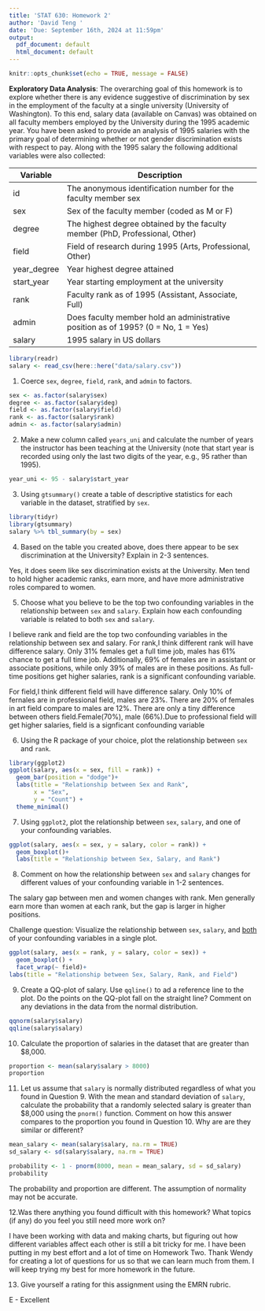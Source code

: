 ```yaml
---
title: 'STAT 630: Homework 2'
author: 'David Teng '
date: 'Due: September 16th, 2024 at 11:59pm'
output:
  pdf_document: default
  html_document: default
---
```


```r
knitr::opts_chunk$set(echo = TRUE, message = FALSE)
```

**Exploratory Data Analysis**: The overarching goal of this homework is to explore whether there is any evidence suggestive of discrimination by sex in the employment of the faculty at a single university (University of Washington). To this end, salary data (available on Canvas) was obtained on all faculty members employed by the University during the 1995 academic year. You have been asked to provide an analysis of 1995 salaries with the primary goal of determining whether or not gender discrimination exists with respect to pay. Along with the 1995 salary the following additional variables were also collected:

| Variable    | Description                                                                       |
|---------------|---------------------------------------------------------|
| id          | The anonymous identification number for the faculty member sex                    |
| sex         | Sex of the faculty member (coded as M or F)                                       |
| degree      | The highest degree obtained by the faculty member (PhD, Professional, Other)      |
| field       | Field of research during 1995 (Arts, Professional, Other)                         |
| year_degree | Year highest degree attained                                                      |
| start_year  | Year starting employment at the university                                        |
| rank        | Faculty rank as of 1995 (Assistant, Associate, Full)                              |
| admin       | Does faculty member hold an administrative position as of 1995? (0 = No, 1 = Yes) |
| salary      | 1995 salary in US dollars                                                         |

```r
library(readr)
salary <- read_csv(here::here("data/salary.csv"))
```

1.  Coerce `sex`, `degree`, `field`, `rank`, and `admin` to factors.

```r
sex <- as.factor(salary$sex)
degree <- as.factor(salary$deg)
field <- as.factor(salary$field)
rank <- as.factor(salary$rank)
admin <- as.factor(salary$admin)
```

2.  Make a new column called `years_uni` and calculate the number of years the instructor has been teaching at the University (note that start year is recorded using only the last two digits of the year, e.g., 95 rather than 1995).

```r
year_uni <- 95 - salary$start_year
```
3.  Using `gtsummary()` create a table of descriptive statistics for each variable in the dataset, stratified by `sex`.

```r
library(tidyr)
library(gtsummary)
salary %>% tbl_summary(by = sex)
```

4.  Based on the table you created above, does there appear to be sex discrimination at the University? Explain in 2-3 sentences.

Yes, it does seem like sex discrimination exists at the University. Men tend to hold higher academic ranks, earn more, and have more administrative roles compared to women.

5.  Choose what you believe to be the top two confounding variables in the relationship between `sex` and `salary`. Explain how each confounding variable is related to both `sex` and `salary`.

I believe rank and field are the top two confounding variables in the relationship between sex and salary.
For rank,I think different rank will have difference salary. Only 31% females get a full time job, males has 61% chance to get a full time job. Additionally, 69% of females are in assistant or associate positions, while only 39% of males are in these positions. As full-time positions get higher salaries, rank is a significant confounding variable.

For field,I think different field will have difference salary. Only 10% of fernales are in professional field, males are 23%. There are 20% of females in art field compare to males are 12%. There are only a tiny difference between others field.Female(70%), male (66%).Due to professional field will get higher salaries, field is a signficant confounding variable

6.  Using the R package of your choice, plot the relationship between `sex` and `rank`.

```r
library(ggplot2)
ggplot(salary, aes(x = sex, fill = rank)) +
  geom_bar(position = "dodge")+
  labs(title = "Relationship between Sex and Rank",
       x = "Sex",
       y = "Count") +
  theme_minimal()
```

7.  Using `ggplot2`, plot the relationship between `sex`, `salary`, and one of your confounding variables.

```r
ggplot(salary, aes(x = sex, y = salary, color = rank)) +
  geom_boxplot()+
  labs(title = "Relationship between Sex, Salary, and Rank")
```

8.  Comment on how the relationship between `sex` and `salary` changes for different values of your confounding variable in 1-2 sentences.

The salary gap between men and women changes with rank. Men generally earn more than women at each rank, but the gap is larger in higher positions. 

Challenge question: Visualize the relationship between `sex`, `salary`, and [both]{.underline} of your confounding variables in a single plot.

```r
ggplot(salary, aes(x = rank, y = salary, color = sex)) +
  geom_boxplot() +
  facet_wrap(~ field)+
labs(title = "Relationship between Sex, Salary, Rank, and Field")
```

9.  Create a QQ-plot of salary. Use `qqline()` to ad a reference line to the plot. Do the points on the QQ-plot fall on the straight line? Comment on any deviations in the data from the normal distribution.

```r
qqnorm(salary$salary)
qqline(salary$salary)
```

10. Calculate the proportion of salaries in the dataset that are greater than \$8,000.

```r
proportion <- mean(salary$salary > 8000)
proportion
```

11. Let us assume that `salary` is normally distributed regardless of what you found in Question 9. With the mean and standard deviation of `salary`, calculate the probability that a randomly selected salary is greater than \$8,000 using the `pnorm()` function. Comment on how this answer compares to the proportion you found in Question 10. Why are are they similar or different?

```r
mean_salary <- mean(salary$salary, na.rm = TRUE)
sd_salary <- sd(salary$salary, na.rm = TRUE)

probability <- 1 - pnorm(8000, mean = mean_salary, sd = sd_salary)
probability
```
The probability and proportion are different. The assumption of normality may not be accurate.

12.Was there anything you found difficult with this homework? What topics (if any) do you feel you still need more work on?

I have been working with data and making charts, but figuring out how different variables affect each other is still a bit tricky for me. I have been putting in my best effort and a lot of time on Homework Two. Thank Wendy for creating a lot of questions for us so that we can learn much from them. I will keep trying my best for more homework in the future.

13) Give yourself a rating for this assignment using the EMRN rubric.

E - Excellent
